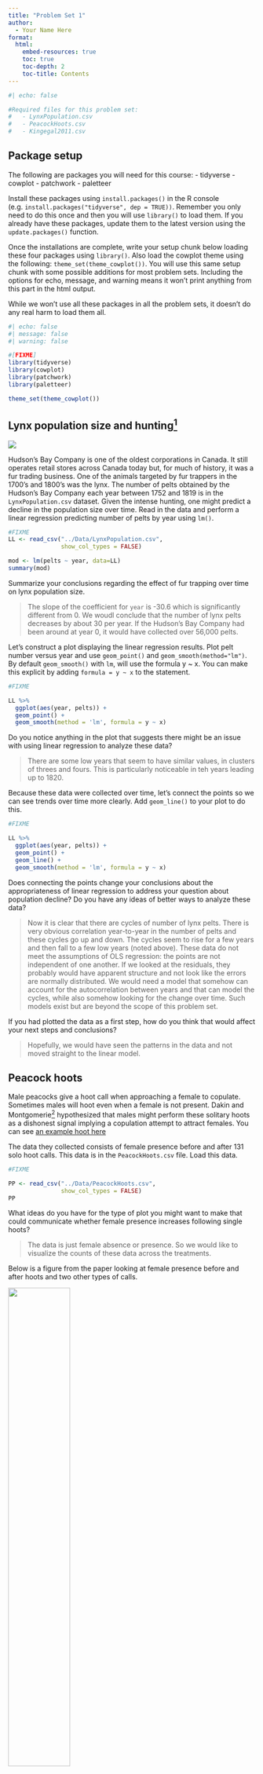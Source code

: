 ```yaml
---
title: "Problem Set 1"
author:
  - Your Name Here
format: 
  html:
    embed-resources: true
    toc: true
    toc-depth: 2
    toc-title: Contents
---
```


```r
#| echo: false

#Required files for this problem set:
#   - LynxPopulation.csv
#   - PeacockHoots.csv
#   - Kingegal2011.csv
```


## Package setup

The following are packages you will need for this course: 
  - tidyverse
  - cowplot
  - patchwork
  - paletteer

Install these packages using `install.packages()` in the R console (e.g. `install.packages("tidyverse", dep = TRUE))`. Remember you only need to do this once and then you will use `library()` to load them. If you already have these packages, update them to the latest version using the `update.packages()` function.

Once the installations are complete, write your setup chunk below loading these four packages using `library()`. Also load the cowplot theme using the following: `theme_set(theme_cowplot())`. You will use this same setup chunk with some possible additions for most problem sets. Including the options for echo, message, and warning means it won't print anything from this part in the html output.

While we won't use all these packages in all the problem sets, it doesn't do any real harm to load them all.

```r
#| echo: false
#| message: false
#| warning: false

#[FIXME]
library(tidyverse)
library(cowplot)
library(patchwork)
library(paletteer)

theme_set(theme_cowplot())

```

## Lynx population size and hunting^[C Elton and M Nicholson. 1942. The ten-year cycle in numbers of the lynx in Canada. *Journal of Animal Ecology* 11: 215-244.]

![](https://mnmammals.d.umn.edu/sites/mnmammals.d.umn.edu/files/styles/folwell_full/public/2020-06/Lynx_Canadensis.jpg?itok=NY4KW5g0)

Hudson's Bay Company is one of the oldest corporations in Canada. It still operates retail stores across Canada today but, for much of history, it was a fur trading business. One of the animals targeted by fur trappers in the 1700's and 1800's was the lynx. The number of pelts obtained by the Hudson's Bay Company each year between 1752 and 1819 is in the `LynxPopulation.csv` dataset. Given the intense hunting, one might predict a decline in the population size over time. Read in the data and perform a linear regression predicting number of pelts by year using `lm()`.   

```r
#FIXME
LL <- read_csv("../Data/LynxPopulation.csv",
               show_col_types = FALSE)

mod <- lm(pelts ~ year, data=LL)
summary(mod)

```

Summarize your conclusions regarding the effect of fur trapping over time on lynx population size. 

> The slope of the coefficient for `year` is -30.6 which is significantly different from 0. We woudl conclude that the number of lynx pelts decreases by about 30 per year. If the Hudson's Bay Company had been around at year 0, it would have collected over 56,000 pelts.

Let's construct a plot displaying the linear regression results. Plot pelt number versus year and use `geom_point()` and `geom_smooth(method="lm")`. By default `geom_smooth()` with `lm`, will use the formula y ~ x. You can make this explicit by adding `formula = y ~ x` to the statement.

```r
#FIXME

LL %>%
  ggplot(aes(year, pelts)) +
  geom_point() +
  geom_smooth(method = 'lm', formula = y ~ x)

```

Do you notice anything in the plot that suggests there might be an issue with using linear regression to analyze these data?

> There are some low years that seem to have similar values, in clusters of threes and fours. This is particularly noticeable in teh years leading up to 1820.

Because these data were collected over time, let's connect the points so we can see trends over time more clearly. Add `geom_line()` to your plot to do this. 

```r
#FIXME

LL %>%
  ggplot(aes(year, pelts)) +
  geom_point() +
  geom_line() +
  geom_smooth(method = 'lm', formula = y ~ x)

```

Does connecting the points change your conclusions about the appropriateness of linear regression to address your question about population decline? Do you have any ideas of better ways to analyze these data?

> Now it is clear that there are cycles of number of lynx pelts. There is very obvious correlation year-to-year in the number of pelts and these cycles go up and down. The cycles seem to rise for a few years and then fall to a few low years (noted above). These data do not meet the assumptions of OLS regression: the points are not independent of one another. If we looked at the residuals, they probably would have apparent structure and not look like the errors are normally distributed. We would need a model that somehow can account for the autocorrelation between years and that can model the cycles, while also somehow looking for the change over time. Such models exist but are beyond the scope of this problem set.

If you had plotted the data as a first step, how do you think that would affect your next steps and conclusions?

> Hopefully, we would have seen the patterns in the data and not moved straight to the linear model.


## Peacock hoots

Male peacocks give a hoot call when approaching a female to copulate. Sometimes males will hoot even when a female is not present. Dakin and Montgomerie^[R Dakin and R Montgomerie. 2014. Deceptive Copulation Calls Attract Female Visitors to Peacock Leks. *American Naturalist* 183(4):558-564.] hypothesized that males might perform these solitary hoots as a dishonest signal implying a copulation attempt to attract females. You can see [an example hoot here](https://www.journals.uchicago.edu/doi/full/10.1086/675393#fg3)

The data they collected consists of female presence before and after 131 solo hoot calls. This data is in the `PeacockHoots.csv` file. Load this data.

```r
#FIXME

PP <- read_csv("../Data/PeacockHoots.csv",
               show_col_types = FALSE)
PP
```

What ideas do you have for the type of plot you might want to make that could communicate whether female presence increases following single hoots?

> The data is just female absence or presence. So we would like to visualize the counts of these data across the treatments.

Below is a figure from the paper looking at female presence before and after hoots and two other types of calls. 

![](https://i.imgur.com/nfFy1GS.jpg){width=50% fig-align="center"}

Examine the dataset you just loaded. Is there a better way to present these data?

> Use a bar chart to show the counts. Or just make a table, because it's not that many numbers.

One way you might want to plot counts is to use a bar chart (see Lecture 1.3). Let's make a bar chart showing female presence and absence pre and post hoot using `geom_bar()`. This will allow us to see the actual female counts rather than a proportion. The authors performed this study at multiple zoos so we will also split the data by `Place`. First we'll need to wrangle our data. 

Do the following to create a new tibble that has counts for female presence and absence for each location both pre and post hoot:

- Group the data by both `Place` and `PrePost`
- Create two new variables, `Present` and `Absent` that contain the total number of observations for a present female (coded as 1) and an absent female (coded as 0).
- Create a single id, `Place_Time` that codes for both location and pre vs. post separated by an underscore
- Use `pivot_longer` to make a single `Presence` column denoting Present or Absent and a `Counts` column holding the count of observations

The first few rows of your resulting tibble should look like this:

```
# A tibble: 12 × 3
   Place_Time Presence Counts
   <chr>      <chr>     <dbl>
 1 CA_Post    Present      10
 2 CA_Post    Absent       30
 3 CA_Pre     Present       4
 4 CA_Pre     Absent       31
```

```r
#FIXME

PPcts <- PP %>% 
  group_by(Place, PrePost) %>% 
  summarize("Present" = sum(FemaleVisit.5m), 
            "Absent" = sum(FemaleVisit.5m==0),
            .groups = "drop") %>%
  unite("Place_Time", Place:PrePost, sep="_") %>%
  pivot_longer(!Place_Time, names_to = "Presence", values_to="Counts")

```

Now we are ready to make our bar chart with `Place_Time` on the x-axis and `Counts` on the y-axis. Use fill to show female presence and absence. Don't forget to use `stat = "identity"` to plot the raw counts. Try the plot with and without `position = "dodge"` to decide between stacked or grouped bars. Also use `scale_fill_manual()` and choose two colors you like for your plot. 

```r
#FIXME

PPcts %>% ggplot(aes(x = Place_Time, Counts, fill = Presence)) +
  geom_bar(stat="identity", position = "dodge") +
  scale_fill_manual(values = c("steelblue", "darkred")) 

PPcts %>% ggplot(aes(x = Place_Time, Counts, fill = Presence)) +
  geom_bar(stat="identity") +
  scale_fill_manual(values = c("steelblue", "darkred")) 

```

What are the pros and cons of this plots we just made compared to the one in the paper (shown above)? What other changes might you want to make to improve your plot even more?

> A positive is that, viewed this way, we can see that there were a lot more observations in the `CA` group, both pre- and post-. The patterns look similar across the groups though. The drawback is that it's very hard to compare proportions between treatments, even in the stacked bar chart. We can say that visually they look similar, but there is no easy way to compare the proportions like there is with the plot from the paper.


## Trade-offs in sand crickets

When Dr. King was a graduate student, she collected data on flight muscle mass and ovary mass in sand crickets reared on different diets ^[EG King, DA Roff, and DJ Fairbairn. 2011. The evolutionary genetics of acquisition and allocation in the wing dimorphic cricket, *Gryllus firmus*. *Evolution* 65(8): 2273-2285.] This dataset is called `Kingetal2011.csv`. Read this data in. The diet treatment is in a column called `Food`, flight muscle mass is `DLM_Mass` and ovary mass is `Ovary_Mass`. There is also information about family ids, wing morphology, and total mass.  


```r
#FIXME

CC <- read_csv("../Data/Kingetal2011.csv",
               show_col_types = FALSE)

```

If we are interested in the trade-off between flight muscle mass and ovary mass, we might wish to perform a correlation and/or use a linear regression model with these data. However, we've learned it is a good idea to plot the data before beginning analysis so let's do that. Make a scatterplot with `DLM_Mass` on the y-axis and `Ovary_Mass` on the x-axis using `geom_point()`. Color by `Food` treatment.

```r
#FIXME

CC %>% 
  ggplot(aes(x = Ovary_Mass, y = DLM_Mass, color = Food)) +
  geom_point()

```

Do you see any issues with the dataset you want to resolve before moving ahead? 

> There are some DLM masses that are about 10x larger than they should be. This is probably a data entry error. Also one of the food treatments is `MED` and should probably have been `Med`.

Correct or drop any problematic data points as you wish. 

```r
#FIXME

# These are decimal point errors we inserted on purpose. But, should 78 be
# 7.8 or 0.78? So in practice we'd probably drop these.

CC[which(CC$DLM_Mass >40),]

CC <- CC %>% filter(DLM_Mass < 40)

#MED is a typo and should be Med. Fix it. 

CC$Food[CC$Food=="MED"] <- "Med" 

# Check that only "AD", "Low", and "Med" are present
unique(CC$Food)
```

Now let's make our plot again.

```r
#FIXME

CC %>% 
  ggplot(aes(x = Ovary_Mass, y = DLM_Mass, color = Food)) +
  geom_point()

```

What do you notice about this dataset from this plot?

> There seems to be a negative association between the two variables overall (i.e., a tradeoff between flight muscle mass and ovary mass, as predicted). It's not clear if this pattern is consistent across all the treatments. The AD does seem to show it clearly. There are also a lot of points that seem to be at zero DLM mass. We should probably deal with those somehow in any statistical analysis.

To try out some different geoms, let's first make a boxplot of the organ masses for with food treatments plotted separately. If you want to plot both organs on one plot, you'll need to `pivot_longer()` to create a column for `Organ` with the organ id and another column with `Mass` that holds the values. Do this and then use `geom_boxplot()` to make a boxplot of masses with the organ types grouped together and food treatment on the x-axis. Only include DLM and Ovary mass.

```r
#FIXME

CC_long <- pivot_longer(CC,
                        cols = contains("Mass"),
                        names_to = "Organ",
                        values_to = "Mass")

CC_long %>%
  filter(Organ %in% c("DLM_Mass", "Ovary_Mass")) %>%
  ggplot(aes(x = Food, y = Mass, fill = Organ)) +
  geom_boxplot()

```

Because the masses are on pretty different scales, let's instead try out making two separate density plots using `geom_density()` for each organ (DLM and ovary), with food treatment indicated by color. 

```r
#FIXME

CC %>%
  ggplot(aes(x = DLM_Mass, color = Food)) +
  geom_density()

CC %>%
  ggplot(aes(x = Ovary_Mass, color = Food)) +
  geom_density()

```


## Take a critical eye to the current state of science visualization

Spend some time looking at the figures in some recent papers (2000 or later). Identify one figure that you think needs major improvement. Give the reference and figure number here and explain what the issues are and what could be done to improve it.  

> 

